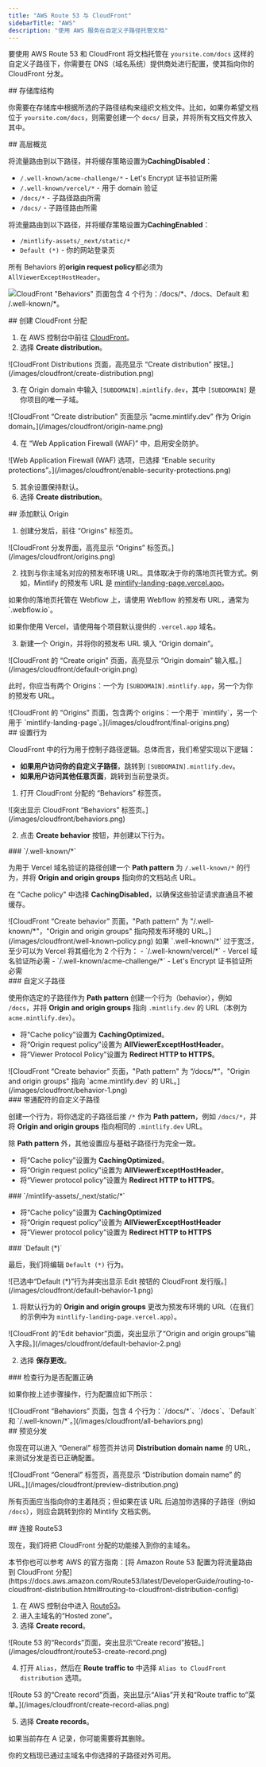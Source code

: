 ```yaml
---
title: "AWS Route 53 与 CloudFront"
sidebarTitle: "AWS"
description: "使用 AWS 服务在自定义子路径托管文档"
---
```



要使用 AWS Route 53 和 CloudFront 将文档托管在 `yoursite.com/docs` 这样的自定义子路径下，你需要在 DNS（域名系统）提供商处进行配置，使其指向你的 CloudFront 分发。


<div id="repository-structure">
  ## 存储库结构
</div>

你需要在存储库中根据所选的子路径结构来组织文档文件。比如，如果你希望文档位于 `yoursite.com/docs`，则需要创建一个 `docs/` 目录，并将所有文档文件放入其中。

<div id="high-level-overview">
  ## 高层概览
</div>

将流量路由到以下路径，并将缓存策略设置为**CachingDisabled**：

- `/.well-known/acme-challenge/*` - Let's Encrypt 证书验证所需
- `/.well-known/vercel/*` - 用于 domain 验证
- `/docs/*` - 子路径路由所需
- `/docs/` - 子路径路由所需

将流量路由到以下路径，并将缓存策略设置为**CachingEnabled**：

- `/mintlify-assets/_next/static/*`
- `Default (*)` - 你的网站登录页

所有 Behaviors 的**origin request policy**都必须为 `AllViewerExceptHostHeader`。

![CloudFront "Behaviors" 页面包含 4 个行为：`/docs/*`、`/docs`、`Default` 和 `/.well-known/*`。](/images/cloudfront/all-behaviors.png)

<div id="create-cloudfront-distribution">
  ## 创建 CloudFront 分配
</div>

1. 在 AWS 控制台中前往 [CloudFront](https://aws.amazon.com/cloudfront)。
2. 选择 **Create distribution**。

<Frame>
    ![CloudFront Distributions 页面，高亮显示 “Create distribution” 按钮。](/images/cloudfront/create-distribution.png)
  </Frame>

3. 在 Origin domain 中输入 `[SUBDOMAIN].mintlify.dev`，其中 `[SUBDOMAIN]` 是你项目的唯一子域。

<Frame>
    ![CloudFront “Create distribution” 页面显示 “acme.mintlify.dev” 作为 Origin domain。](/images/cloudfront/origin-name.png)
  </Frame>

4. 在 “Web Application Firewall (WAF)” 中，启用安全防护。

<Frame>
    ![Web Application Firewall (WAF) 选项，已选择 “Enable security protections”。](/images/cloudfront/enable-security-protections.png)
  </Frame>

5. 其余设置保持默认。
6. 选择 **Create distribution**。

<div id="add-default-origin">
  ## 添加默认 Origin
</div>

1. 创建分发后，前往 “Origins” 标签页。

<Frame>
    ![CloudFront 分发界面，高亮显示 “Origins” 标签页。](/images/cloudfront/origins.png)
  </Frame>

2. 找到与你主域名对应的预发布环境 URL。具体取决于你的落地页托管方式。例如，Mintlify 的预发布 URL 是 [mintlify-landing-page.vercel.app](https://mintlify-landing-page.vercel.app)。

<Info>
  如果你的落地页托管在 Webflow 上，请使用 Webflow 的预发布 URL，通常为 `.webflow.io`。

  如果你使用 Vercel，请使用每个项目默认提供的 `.vercel.app` 域名。
</Info>

3. 新建一个 Origin，并将你的预发布 URL 填入 “Origin domain”。

<Frame>
    ![CloudFront 的 “Create origin” 页面，高亮显示 “Origin domain” 输入框。](/images/cloudfront/default-origin.png)
  </Frame>

此时，你应当有两个 Origins：一个为 `[SUBDOMAIN].mintlify.app`，另一个为你的预发布 URL。

<Frame>
  ![CloudFront 的 “Origins” 页面，包含两个 origins：一个用于 `mintlify`，另一个用于 `mintlify-landing-page`。](/images/cloudfront/final-origins.png)
</Frame>

<div id="set-behaviors">
  ## 设置行为
</div>

CloudFront 中的行为用于控制子路径逻辑。总体而言，我们希望实现以下逻辑：

- **如果用户访问你的自定义子路径**，跳转到 `[SUBDOMAIN].mintlify.dev`。
- **如果用户访问其他任意页面**，跳转到当前登录页。

1. 打开 CloudFront 分配的 “Behaviors” 标签页。

<Frame>
	![突出显示 CloudFront “Behaviors” 标签页。](/images/cloudfront/behaviors.png)
</Frame>

2. 点击 **Create behavior** 按钮，并创建以下行为。

<div id="well-known">
  ### `/.well-known/*`
</div>

为用于 Vercel 域名验证的路径创建一个 **Path pattern** 为 `/.well-known/*` 的行为，并将 **Origin and origin groups** 指向你的文档站点 URL。

在 "Cache policy" 中选择 **CachingDisabled**，以确保这些验证请求直通且不被缓存。

<Frame>
  ![CloudFront “Create behavior” 页面，"Path pattern" 为 "/.well-known/*"，"Origin and origin groups" 指向预发布环境的 URL。](/images/cloudfront/well-known-policy.png)
</Frame>

<Info>
如果 `.well-known/*` 过于宽泛，至少可以为 Vercel 将其细化为 2 个行为：
  - `/.well-known/vercel/*` - Vercel 域名验证所必需
  - `/.well-known/acme-challenge/*` - Let's Encrypt 证书验证所必需
</Info>

<div id="your-custom-subpath">
  ### 自定义子路径
</div>

使用你选定的子路径作为 **Path pattern** 创建一个行为（behavior），例如 `/docs`，并将 **Origin and origin groups** 指向 `.mintlify.dev` 的 URL（本例为 `acme.mintlify.dev`）。

- 将“Cache policy”设置为 **CachingOptimized**。
- 将“Origin request policy”设置为 **AllViewerExceptHostHeader**。
- 将“Viewer Protocol Policy”设置为 **Redirect HTTP to HTTPS**。

<Frame>
  ![CloudFront “Create behavior” 页面，"Path pattern" 为 “/docs/*”，"Origin and origin groups" 指向 `acme.mintlify.dev` 的 URL。](/images/cloudfront/behavior-1.png)
</Frame>

<div id="your-custom-subpath-with-wildcard">
  ### 带通配符的自定义子路径
</div>

创建一个行为，将你选定的子路径后接 `/*` 作为 **Path pattern**，例如 `/docs/*`，并将 **Origin and origin groups** 指向相同的 `.mintlify.dev` URL。

除 **Path pattern** 外，其他设置应与基础子路径行为完全一致。

- 将“Cache policy”设置为 **CachingOptimized**。
- 将“Origin request policy”设置为 **AllViewerExceptHostHeader**。
- 将“Viewer protocol policy”设置为 **Redirect HTTP to HTTPS**。

<div id="mintlify-assets_nextstatic">
  ### `/mintlify-assets/_next/static/*`
</div>

- 将“Cache policy”设置为 **CachingOptimized**
 - 将“Origin request policy”设置为 **AllViewerExceptHostHeader**
 - 将“Viewer protocol policy”设置为 **Redirect HTTP to HTTPS**

<div id="default">
  ### `Default (*)`
</div>

最后，我们将编辑 `Default (*)` 行为。

<Frame>
  ![已选中“Default (*)”行为并突出显示 Edit 按钮的 CloudFront 发行版。](/images/cloudfront/default-behavior-1.png)
</Frame>

1. 将默认行为的 **Origin and origin groups** 更改为预发布环境的 URL（在我们的示例中为 `mintlify-landing-page.vercel.app`）。

<Frame>
  ![CloudFront 的“Edit behavior”页面，突出显示了“Origin and origin groups”输入字段。](/images/cloudfront/default-behavior-2.png)
</Frame>

2. 选择 **保存更改**。

<div id="check-behaviors-are-set-up-correctly">
  ### 检查行为是否配置正确
</div>

如果你按上述步骤操作，行为配置应如下所示：

<Frame>
  ![CloudFront “Behaviors” 页面，包含 4 个行为：`/docs/*`、`/docs`、`Default` 和 `/.well-known/*`。](/images/cloudfront/all-behaviors.png)
</Frame>

<div id="preview-distribution">
  ## 预览分发
</div>

你现在可以进入 “General” 标签页并访问 **Distribution domain name** 的 URL，来测试分发是否已正确配置。

<Frame>
  ![CloudFront “General” 标签页，高亮显示 “Distribution domain name” 的 URL。](/images/cloudfront/preview-distribution.png)
</Frame>

所有页面应当指向你的主着陆页；但如果在该 URL 后追加你选择的子路径（例如 `/docs`），则应会跳转到你的 Mintlify 文档实例。

<div id="connect-with-route53">
  ## 连接 Route53
</div>

现在，我们将把 CloudFront 分配的功能接入到你的主域名。

<Note>
  本节你也可以参考 AWS 的官方指南：[将 Amazon Route 53 配置为将流量路由到 CloudFront 分配](https://docs.aws.amazon.com/Route53/latest/DeveloperGuide/routing-to-cloudfront-distribution.html#routing-to-cloudfront-distribution-config)
</Note>

1. 在 AWS 控制台中进入 [Route53](https://aws.amazon.com/route53)。
2. 进入主域名的“Hosted zone”。
3. 选择 **Create record**。

<Frame>
  ![Route 53 的“Records”页面，突出显示“Create record”按钮。](/images/cloudfront/route53-create-record.png)
</Frame>

4. 打开 `Alias`，然后在 **Route traffic to** 中选择 `Alias to CloudFront distribution` 选项。

<Frame>
  ![Route 53 的“Create record”页面，突出显示“Alias”开关和“Route traffic to”菜单。](/images/cloudfront/create-record-alias.png)
</Frame>

5. 选择 **Create records**。

<Note>
  如果当前存在 A 记录，你可能需要将其删除。
</Note>

你的文档现已通过主域名中你选择的子路径对外可用。

<Propagating />